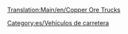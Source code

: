 [[Translation:Main/en/Copper Ore Trucks]]
{{es/Vehículo de carretera|nombre    = Camión de Cobre MPS
  |imagen    = MPS_Copper_Ore_Truck.png
  |precio    = 9.922 € (4.961 £)
  |velocidad = 48 km/h (30 mph)
  |coste     = 842 € (421 £)
  |diseño    = 1935
  |duración  = 15
  |capacidad = 22 toneladas de mineral de cobre
}}
{{es/Vehículo de carretera|nombre    = Camión de Cobre Uhl
  |imagen    = Uhl_Copper_Ore_Truck.png
  |precio    = 11.480 € (5.740 £)
  |velocidad = 88 km/h (55 mph)
  |coste     = 1.574 € (787 £)
  |diseño    = 1977
  |duración  = 15
  |capacidad = 25 toneladas de mineral de cobre
}}
{{es/Vehículo de carretera|nombre    = Camión de Cobre Goss
  |imagen    = Goss_Copper_Ore_Truck.png
  |precio    = 12.300 € (6.150 £)
  |velocidad = 112 km/h (70 mph)
  |coste     = 2.250 € (1.125 £)
  |diseño    = 2011
  |duración  = 15
  |capacidad = 27 toneladas de mineral de cobre
}}


[[Category:es/Vehículos de carretera]]